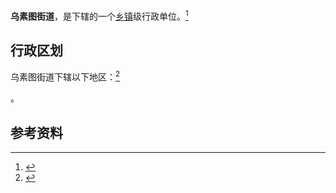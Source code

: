 {{中国乡级行政区
|景观照片文件名 = 
|景观照片描述 = 
|汉语拼音 = 
|其他语言 = 
|其他语言名称 = 
|旧称 = 
|地名出处 = 
|位置图文件名 = 
|位置图描述 = 
|自定义图片= 
|建置时间 = 
|政府驻地 = 
|毗邻 = 
|总面积 = 
|总人口 = 
|总人口年份 = 
|户籍人口 = 
|户籍人口年份 = 
|常住人口 = 
|常住人口年份 = 
|人口密度 = 
|GDP = 
|GDP年份 = 
|邮政编码 = 
|电话区号 = 472
|官方网站 = 
|网站名称 = 
|15/02/04/008/000}}

'''乌素图街道'''，是{{PRC admin/fullname|15/02/04/008/000|3}}下辖的一个[[乡镇|乡镇]]级行政单位。<ref>{{PRC admin/ref sgc|{{PRC admin/parent|15/02/04/008/000}}}}</ref>

== 行政区划 ==

乌素图街道下辖以下地区：<ref>{{PRC admin/ref sgc|15/02/04/008/000}}</ref>

{{PRC admin/children|15/02/04/008/000}}。

== 参考资料 ==

{{reflist}}

{{行政区划小作品}}
{{PRC admin/navcat|15/02/04/008/000}}